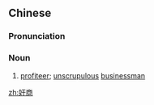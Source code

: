 ==Chinese==
{{zh-forms}}

===Pronunciation===
{{zh-pron
|m=jiānshāng
|c=gaan1 soeng1
|mn=kan-siong
|cat=n
}}

===Noun===
{{zh-noun}}

# [[profiteer]]; [[unscrupulous]] [[businessman]]

[[zh:奸商]]